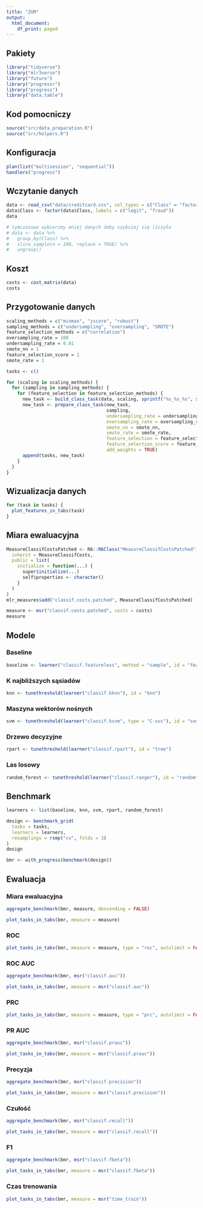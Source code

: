```yaml
---
title: "ZUM"
output:
  html_document:
    df_print: paged
---
```


## Pakiety

```r
library("tidyverse")
library("mlr3verse")
library("future")
library("progressr")
library("progress")
library("data.table")
```

## Kod pomocniczy

```r
source("src/data_preparation.R")
source("src/helpers.R")
```

## Konfiguracja

```r
plan(list("multisession", "sequential"))
handlers("progress")
```

## Wczytanie danych

```r
data <- read_csv("data/creditcard.csv", col_types = c("Class" = "factor"))
data$Class <- factor(data$Class, labels = c("legit", "fraud"))
data
```

```r
# tymczasowo wybierzmy mniej danych żeby szybciej się liczyło
# data <- data %>%
#   group_by(Class) %>%
#   slice_sample(n = 100, replace = TRUE) %>%
#   ungroup()
```

## Koszt

```r
costs <- cost_matrix(data)
costs
```

## Przygotowanie danych

``` r
scaling_methods = c("minmax", "zscore", "robust")
sampling_methods = c("undersampling", "oversampling", "SMOTE")
feature_selection_methods = c("correlation")
oversampling_rate = 100
undersampling_rate = 0.01
smote_nn = 1
feature_selection_score = 1
smote_rate = 1

tasks <- c()

for (scaling in scaling_methods) {
  for (sampling in sampling_methods) {
    for (feature_selection in feature_selection_methods) {
      new_task <- build_class_task(data, scaling, sprintf("%s_%s_%s", scaling, sampling, feature_selection))
      new_task <- prepare_class_task(new_task,
                                     sampling,
                                     undersampling_rate = undersampling_rate,
                                     oversampling_rate = oversampling_rate,
                                     smote_nn = smote_nn,
                                     smote_rate = smote_rate,
                                     feature_selection = feature_selection,
                                     feature_selection_score = feature_selection_score,
                                     add_weights = TRUE) 
      append(tasks, new_task)
    }
  }
}
```

## Wizualizacja danych

```r
for (task in tasks) {
  plot_features_in_tabs(task)
}
```

## Miara ewaluacyjna

```r
MeasureClassifCostsPatched <- R6::R6Class("MeasureClassifCostsPatched",
  inherit = MeasureClassifCosts,
  public = list(
    initialize = function(...) {
      super$initialize(...)
      self$properties <- character()
    }
  )
)
mlr_measures$add("classif.costs.patched", MeasureClassifCostsPatched)
```


```r
measure <- msr("classif.costs.patched", costs = costs)
measure
```

## Modele

### Baseline

```r
baseline <- learner("classif.featureless", method = "sample", id = "featureless")
```


### K najbliższych sąsiadów

```r
knn <- tunethreshold(learner("classif.kknn"), id = "knn")
```

### Maszyna wektorów nośnych

```r
svm <- tunethreshold(learner("classif.ksvm", type = "C-svc"), id = "svm")
```

### Drzewo decyzyjne

```r
rpart <- tunethreshold(learner("classif.rpart"), id = "tree")
```

### Las losowy

```r
random_forest <- tunethreshold(learner("classif.ranger"), id = "randomforest")
```

## Benchmark

```r
learners <- list(baseline, knn, svm, rpart, random_forest)
```

```r
design <- benchmark_grid(
  tasks = tasks,
  learners = learners,
  resamplings = rsmp("cv", folds = 3)
)
design
```

```r
bmr <- with_progress(benchmark(design))
```

## Ewaluacja

### Miara ewaluacyjna {.tabset}

```r
aggregate_benchmark(bmr, measure, descending = FALSE)
```

```r
plot_tasks_in_tabs(bmr, measure = measure)
```

### ROC {.tabset}

```r
plot_tasks_in_tabs(bmr, measure = measure, type = "roc", autolimit = FALSE)
```

### ROC AUC {.tabset}

```r
aggregate_benchmark(bmr, msr("classif.auc"))
```

```r
plot_tasks_in_tabs(bmr, measure = msr("classif.auc"))
```

### PRC {.tabset}

```r
plot_tasks_in_tabs(bmr, measure = measure, type = "prc", autolimit = FALSE)
```

### PR AUC {.tabset}

```r
aggregate_benchmark(bmr, msr("classif.prauc"))
```

```r
plot_tasks_in_tabs(bmr, measure = msr("classif.prauc"))
```

### Precyzja {.tabset}

```r
aggregate_benchmark(bmr, msr("classif.precision"))
```

```r
plot_tasks_in_tabs(bmr, measure = msr("classif.precision"))
```

### Czułość {.tabset}

```r
aggregate_benchmark(bmr, msr("classif.recall"))
```

```r
plot_tasks_in_tabs(bmr, measure = msr("classif.recall"))
```

### F1 {.tabset}

```r
aggregate_benchmark(bmr, msr("classif.fbeta"))
```

```r
plot_tasks_in_tabs(bmr, measure = msr("classif.fbeta"))
```

### Czas trenowania {.tabset}

```r
plot_tasks_in_tabs(bmr, measure = msr("time_train"))
```
